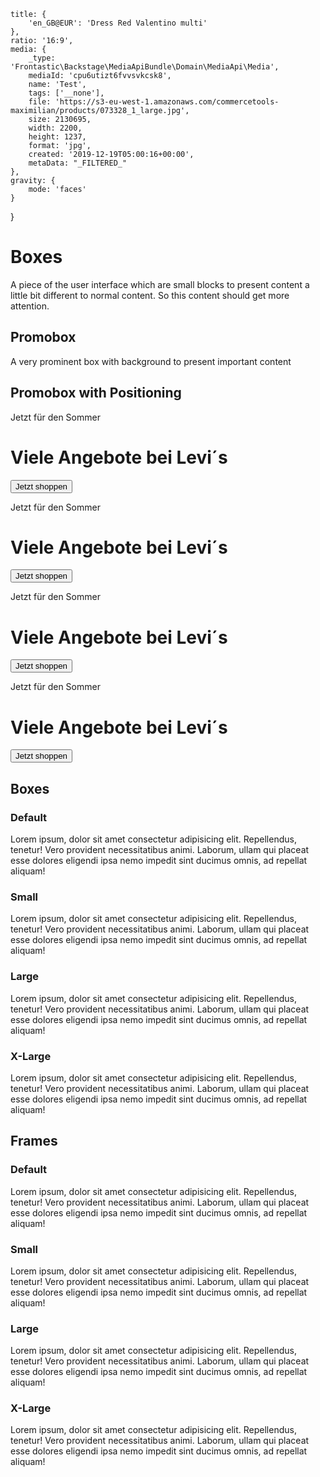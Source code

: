 


    title: {
        'en_GB@EUR': 'Dress Red Valentino multi'
    },
    ratio: '16:9',
    media: {
        _type: 'Frontastic\Backstage\MediaApiBundle\Domain\MediaApi\Media',
        mediaId: 'cpu6utizt6fvvsvkcsk8',
        name: 'Test',
        tags: ['__none'],
        file: 'https://s3-eu-west-1.amazonaws.com/commercetools-maximilian/products/073328_1_large.jpg',
        size: 2130695,
        width: 2200,
        height: 1237,
        format: 'jpg',
        created: '2019-12-19T05:00:16+00:00',
        metaData: "_FILTERED_"
    },
    gravity: {
        mode: 'faces'
    }
}

<Meta title='4.Organisms|Boxes' />

# Boxes
A piece of the user interface which are small blocks to present content a little bit different to normal content. So this content should get more attention.

## Promobox
A very prominent box with background to present important content

<Preview withToolbar>
    <Story name='Promobox'>
        <OrganismsPromobox />
    </Story>
</Preview>


## Promobox with Positioning

<Preview withToolbar>
    <Story name='Positioning'>
        <OrganismsPromoboxWithPositioning vertical='top' horizontal='right' image={image}>
            <p className='c-topic'>Jetzt für den Sommer</p>
            <h1 className='c-title'>Viele Angebote bei Levi´s </h1>
            <Button type='primary'>
            Jetzt shoppen
            </Button>
        </OrganismsPromoboxWithPositioning>
        <OrganismsPromoboxWithPositioning vertical='bottom' horizontal='left' image={{}}>
            <p className='c-topic'>Jetzt für den Sommer</p>
            <h1 className='c-title'>Viele Angebote bei Levi´s </h1>
            <Button type='primary'>
          Jetzt shoppen
            </Button>
        </OrganismsPromoboxWithPositioning>
        <OrganismsPromoboxWithPositioning vertical='middle' horizontal='center' image={{}}>
            <p className='c-topic'>Jetzt für den Sommer</p>
            <h1 className='c-title'>Viele Angebote bei Levi´s </h1>
            <Button type='primary'>
          Jetzt shoppen
            </Button>
        </OrganismsPromoboxWithPositioning>
        <OrganismsPromoboxWithPositioning image={{}}>
            <p className='c-topic'>Jetzt für den Sommer</p>
            <h1 className='c-title'>Viele Angebote bei Levi´s </h1>
            <Button type='primary'>
          Jetzt shoppen
            </Button>
        </OrganismsPromoboxWithPositioning>
    </Story>
</Preview>

## Boxes

### Default
<Preview withToolbar>
    <Story name='Box Default'>
        <div className='c-box t-quietlight'>
            Lorem ipsum, dolor sit amet consectetur adipisicing elit. Repellendus, tenetur! Vero provident necessitatibus animi. Laborum, ullam qui placeat esse dolores eligendi ipsa nemo impedit sint ducimus omnis, ad repellat aliquam!
        </div>
    </Story>
</Preview>

### Small
<Preview withToolbar>
    <Story name='Box Small'>
        <div className='c-box c-box--s t-quietlight'>
            Lorem ipsum, dolor sit amet consectetur adipisicing elit. Repellendus, tenetur! Vero provident necessitatibus animi. Laborum, ullam qui placeat esse dolores eligendi ipsa nemo impedit sint ducimus omnis, ad repellat aliquam!
        </div>
    </Story>
</Preview>

### Large
<Preview withToolbar>
    <Story name='Box Large'>
        <div className='c-box c-box--l t-quietlight'>
            Lorem ipsum, dolor sit amet consectetur adipisicing elit. Repellendus, tenetur! Vero provident necessitatibus animi. Laborum, ullam qui placeat esse dolores eligendi ipsa nemo impedit sint ducimus omnis, ad repellat aliquam!
        </div>
    </Story>
</Preview>

### X-Large
<Preview withToolbar>
    <Story name='Box X-Large'>
        <div className='c-box c-box--xl t-quietlight'>
            Lorem ipsum, dolor sit amet consectetur adipisicing elit. Repellendus, tenetur! Vero provident necessitatibus animi. Laborum, ullam qui placeat esse dolores eligendi ipsa nemo impedit sint ducimus omnis, ad repellat aliquam!
        </div>
    </Story>
</Preview>

## Frames

### Default
<Preview withToolbar>
    <Story name='Frame Default'>
        <div className='c-frame'>
            Lorem ipsum, dolor sit amet consectetur adipisicing elit. Repellendus, tenetur! Vero provident necessitatibus animi. Laborum, ullam qui placeat esse dolores eligendi ipsa nemo impedit sint ducimus omnis, ad repellat aliquam!
        </div>
    </Story>
</Preview>

### Small
<Preview withToolbar>
    <Story name='Frame Small'>
        <div className='c-frame c-frame--s'>
            Lorem ipsum, dolor sit amet consectetur adipisicing elit. Repellendus, tenetur! Vero provident necessitatibus animi. Laborum, ullam qui placeat esse dolores eligendi ipsa nemo impedit sint ducimus omnis, ad repellat aliquam!
        </div>
    </Story>
</Preview>

### Large
<Preview withToolbar>
    <Story name='Frame Large'>
        <div className='c-frame c-frame--l'>
            Lorem ipsum, dolor sit amet consectetur adipisicing elit. Repellendus, tenetur! Vero provident necessitatibus animi. Laborum, ullam qui placeat esse dolores eligendi ipsa nemo impedit sint ducimus omnis, ad repellat aliquam!
        </div>
    </Story>
</Preview>

### X-Large
<Preview withToolbar>
    <Story name='Frame X-Large'>
        <div className='c-frame c-frame--xl'>
            Lorem ipsum, dolor sit amet consectetur adipisicing elit. Repellendus, tenetur! Vero provident necessitatibus animi. Laborum, ullam qui placeat esse dolores eligendi ipsa nemo impedit sint ducimus omnis, ad repellat aliquam!
        </div>
    </Story>
</Preview>
